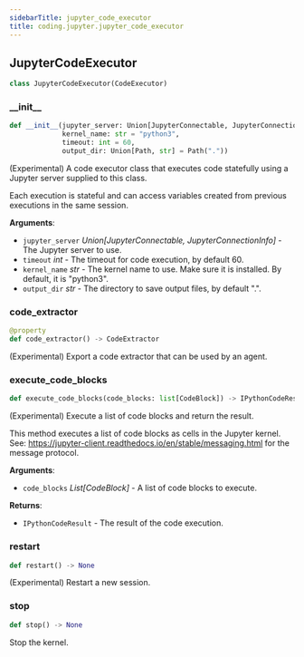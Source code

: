 ```yaml
---
sidebarTitle: jupyter_code_executor
title: coding.jupyter.jupyter_code_executor
---
```


## JupyterCodeExecutor

```python
class JupyterCodeExecutor(CodeExecutor)
```

### \_\_init\_\_

```python
def __init__(jupyter_server: Union[JupyterConnectable, JupyterConnectionInfo],
             kernel_name: str = "python3",
             timeout: int = 60,
             output_dir: Union[Path, str] = Path("."))
```

(Experimental) A code executor class that executes code statefully using
a Jupyter server supplied to this class.

Each execution is stateful and can access variables created from previous
executions in the same session.

**Arguments**:

- `jupyter_server` _Union[JupyterConnectable, JupyterConnectionInfo]_ - The Jupyter server to use.
- `timeout` _int_ - The timeout for code execution, by default 60.
- `kernel_name` _str_ - The kernel name to use. Make sure it is installed.
  By default, it is "python3".
- `output_dir` _str_ - The directory to save output files, by default ".".

### code\_extractor

```python
@property
def code_extractor() -> CodeExtractor
```

(Experimental) Export a code extractor that can be used by an agent.

### execute\_code\_blocks

```python
def execute_code_blocks(code_blocks: list[CodeBlock]) -> IPythonCodeResult
```

(Experimental) Execute a list of code blocks and return the result.

This method executes a list of code blocks as cells in the Jupyter kernel.
See: https://jupyter-client.readthedocs.io/en/stable/messaging.html
for the message protocol.

**Arguments**:

- `code_blocks` _List[CodeBlock]_ - A list of code blocks to execute.
  

**Returns**:

- `IPythonCodeResult` - The result of the code execution.

### restart

```python
def restart() -> None
```

(Experimental) Restart a new session.

### stop

```python
def stop() -> None
```

Stop the kernel.

